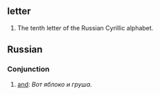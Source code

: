 == letter ==
#The tenth letter of the Russian Cyrillic alphabet.

== Russian ==
=== Conjunction ===

# [[and]]: ''Вот яблоко и груша.''